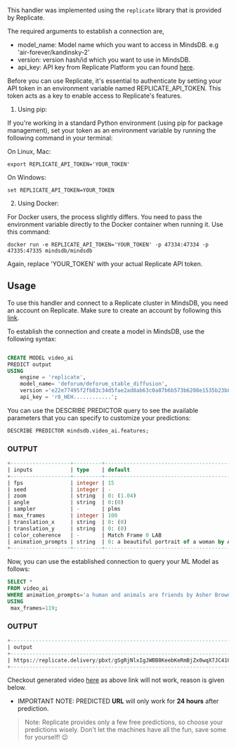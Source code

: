 
This handler was implemented using the `replicate` library that is provided by Replicate.

The required arguments to establish a connection are,

* model_name: Model name which you want to access in MindsDB. e.g 'air-forever/kandinsky-2'
* version: version hash/id which you want to use in MindsDB.
* api_key: API key from Replicate Platform you can found [here](https://replicate.com/account/api-tokens).

<Note> 

Before you can use Replicate, it's essential to authenticate by setting your API token in an environment variable named REPLICATE_API_TOKEN.
 This token acts as a key to enable access to Replicate's features.

1. Using pip:

If you're working in a standard Python environment (using pip for package management), set your token as an environment variable by running the following command 
in your terminal:

On Linux, Mac:
```
export REPLICATE_API_TOKEN='YOUR_TOKEN'
```
On Windows:

```
set REPLICATE_API_TOKEN=YOUR_TOKEN
```


2. Using Docker:

For Docker users, the process slightly differs. You need to pass the environment variable directly to the Docker container when running it. Use this command:

```
docker run -e REPLICATE_API_TOKEN='YOUR_TOKEN' -p 47334:47334 -p 47335:47335 mindsdb/mindsdb
```

Again, replace 'YOUR_TOKEN' with your actual Replicate API token.
</Note>

## Usage
To use this handler and connect to a Replicate cluster in MindsDB, you need an account on Replicate. Make sure to create an account by following this [link](https://replicate.com/signin?next=/account/api-tokens).


To establish the connection and create a model in MindsDB, use the following syntax:
```sql

CREATE MODEL video_ai
PREDICT output
USING
    engine = 'replicate',
    model_name= 'deforum/deforum_stable_diffusion',
    version ='e22e77495f2fb83c34d5fae2ad8ab63c0a87b6b573b6208e1535b23b89ea66d6',
    api_key = 'r8_HEH............';
```

You can use the DESCRIBE PREDICTOR query to see the available parameters that you can specify to customize your predictions:
```sql
DESCRIBE PREDICTOR mindsdb.video_ai.features;
```
### OUTPUT 
```sql
+-------------------+---------+-----------------------------------------------------------------------+----------------------------------------------------------------------------------------------------------------------------------------------------------------------+
| inputs            | type    | default                                                               | description                                                                                                                                                          |
+-------------------+---------+-----------------------------------------------------------------------+----------------------------------------------------------------------------------------------------------------------------------------------------------------------+
| fps               | integer | 15                                                                    | Choose fps for the video.                                                                                                                                            |
| seed              | integer | -                                                                     | Random seed. Leave blank to randomize the seed                                                                                                                       |
| zoom              | string  | 0: (1.04)                                                             | zoom parameter for the motion                                                                                                                                        |
| angle             | string  | 0:(0)                                                                 | angle parameter for the motion                                                                                                                                       |
| sampler           | -       | plms                                                                  | -                                                                                                                                                                    |
| max_frames        | integer | 100                                                                   | Number of frames for animation                                                                                                                                       |
| translation_x     | string  | 0: (0)                                                                | translation_x parameter for the motion                                                                                                                               |
| translation_y     | string  | 0: (0)                                                                | translation_y parameter for the motion                                                                                                                               |
| color_coherence   | -       | Match Frame 0 LAB                                                     | -                                                                                                                                                                    |
| animation_prompts | string  | 0: a beautiful portrait of a woman by Artgerm, trending on Artstation | Prompt for animation. Provide 'frame number : prompt at this frame', separate different prompts with '|'. Make sure the frame number does not exceed the max_frames. |
+-------------------+---------+-----------------------------------------------------------------------+----------------------------------------------------------------------------------------------------------------------------------------------------------------------+
```


Now, you can use the established connection to query your ML Model as follows:
```sql
SELECT *
FROM video_ai
WHERE animation_prompts='a human and animals are friends by Asher Brown Durand, trending on Artstation'
USING
 max_frames=119;
```

### OUTPUT
```sql
+---------------------------------------------------------------------------------------------------------------------------------------------------------------------------------------------------------------------------------------------------------------------------------------------------------------------------+----------------------------------------+
| output                                                                                                                                                                                                                                                                                                                    | prompt                                 |
+---------------------------------------------------------------------------------------------------------------------------------------------------------------------------------------------------------------------------------------------------------------------------------------------------------------------------+----------------------------------------+
| https://replicate.delivery/pbxt/gSgRjNlxIgJWBB8KeebKeRmBjZx0wqX7JC41U0pvIfPCYVzEB/out.mp4 | a human and animals are friends by Asher Brown Durand, trending on Artstation |
+---------------------------------------------------------------------------------------------------------------------------------------------------------------------------------------------------------------------------------------------------------------------------------------------------------------------------+----------------------------------------+
```

Checkout generated video [here](./assets/animals.mp4) as above link will not work, reason is given below.

- IMPORTANT NOTE: PREDICTED **URL** will only work for **24 hours** after prediction.

> Note: Replicate provides only a few free predictions, so choose your predictions wisely. Don't let the machines have all the fun, save some for yourself! 😉
